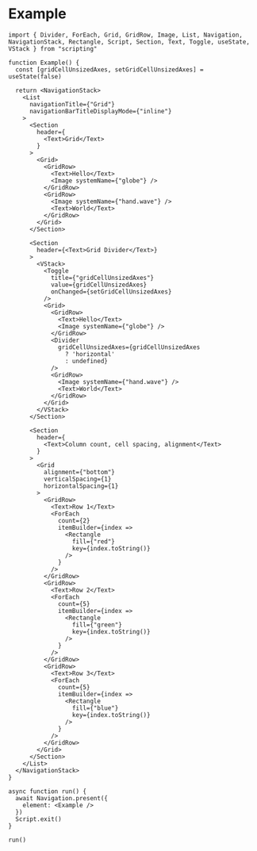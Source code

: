 # Example

```tsx
import { Divider, ForEach, Grid, GridRow, Image, List, Navigation, NavigationStack, Rectangle, Script, Section, Text, Toggle, useState, VStack } from "scripting"

function Example() {
  const [gridCellUnsizedAxes, setGridCellUnsizedAxes] = useState(false)

  return <NavigationStack>
    <List
      navigationTitle={"Grid"}
      navigationBarTitleDisplayMode={"inline"}
    >
      <Section
        header={
          <Text>Grid</Text>
        }
      >
        <Grid>
          <GridRow>
            <Text>Hello</Text>
            <Image systemName={"globe"} />
          </GridRow>
          <GridRow>
            <Image systemName={"hand.wave"} />
            <Text>World</Text>
          </GridRow>
        </Grid>
      </Section>

      <Section
        header={<Text>Grid Divider</Text>}
      >
        <VStack>
          <Toggle
            title={"gridCellUnsizedAxes"}
            value={gridCellUnsizedAxes}
            onChanged={setGridCellUnsizedAxes}
          />
          <Grid>
            <GridRow>
              <Text>Hello</Text>
              <Image systemName={"globe"} />
            </GridRow>
            <Divider
              gridCellUnsizedAxes={gridCellUnsizedAxes
                ? 'horizontal'
                : undefined}
            />
            <GridRow>
              <Image systemName={"hand.wave"} />
              <Text>World</Text>
            </GridRow>
          </Grid>
        </VStack>
      </Section>

      <Section
        header={
          <Text>Column count, cell spacing, alignment</Text>
        }
      >
        <Grid
          alignment={"bottom"}
          verticalSpacing={1}
          horizontalSpacing={1}
        >
          <GridRow>
            <Text>Row 1</Text>
            <ForEach
              count={2}
              itemBuilder={index =>
                <Rectangle
                  fill={"red"}
                  key={index.toString()}
                />
              }
            />
          </GridRow>
          <GridRow>
            <Text>Row 2</Text>
            <ForEach
              count={5}
              itemBuilder={index =>
                <Rectangle
                  fill={"green"}
                  key={index.toString()}
                />
              }
            />
          </GridRow>
          <GridRow>
            <Text>Row 3</Text>
            <ForEach
              count={5}
              itemBuilder={index =>
                <Rectangle
                  fill={"blue"}
                  key={index.toString()}
                />
              }
            />
          </GridRow>
        </Grid>
      </Section>
    </List>
  </NavigationStack>
}

async function run() {
  await Navigation.present({
    element: <Example />
  })
  Script.exit()
}

run()
```